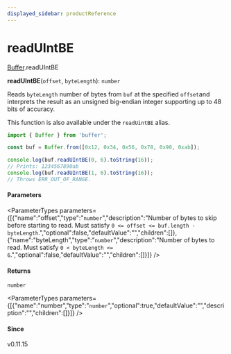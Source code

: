 ```yaml
---
displayed_sidebar: productReference
---
```



# readUIntBE

[Buffer](../../interfaces/Buffer.mdx).readUIntBE

**readUIntBE**(`offset`, `byteLength`): `number`

Reads `byteLength` number of bytes from `buf` at the specified `offset`and interprets the result as an unsigned big-endian integer supporting
up to 48 bits of accuracy.

This function is also available under the `readUintBE` alias.

```js
import { Buffer } from 'buffer';

const buf = Buffer.from([0x12, 0x34, 0x56, 0x78, 0x90, 0xab]);

console.log(buf.readUIntBE(0, 6).toString(16));
// Prints: 1234567890ab
console.log(buf.readUIntBE(1, 6).toString(16));
// Throws ERR_OUT_OF_RANGE.
```

#### Parameters

<ParameterTypes parameters={[{"name":"offset","type":"`number`","description":"Number of bytes to skip before starting to read. Must satisfy `0 <= offset <= buf.length - byteLength`.","optional":false,"defaultValue":"","children":[]},{"name":"byteLength","type":"`number`","description":"Number of bytes to read. Must satisfy `0 < byteLength <= 6`.","optional":false,"defaultValue":"","children":[]}]} />

#### Returns

`number`

<ParameterTypes parameters={[{"name":"number","type":"`number`","optional":true,"defaultValue":"","description":"","children":[]}]} />

#### Since

v0.11.15
